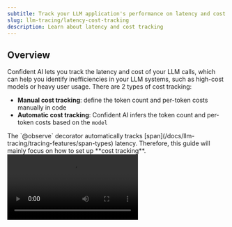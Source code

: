 ```yaml
---
subtitle: Track your LLM application's performance on latency and cost with Confident AI
slug: llm-tracing/latency-cost-tracking
description: Learn about latency and cost tracking
---
```


## Overview

Confident AI lets you track the latency and cost of your LLM calls, which can help you identify inefficiencies in your LLM systems, such as high-cost models or heavy user usage. There are 2 types of cost tracking:

- **Manual cost tracking**: define the token count and per-token costs manually in code
- **Automatic cost tracking**: Confident AI infers the token count and per-token costs based on the `model`

<Info>
  The `@observe` decorator automatically tracks
  [span](/docs/llm-tracing/tracing-features/span-types) latency. Therefore, this
  guide will mainly focus on how to set up **cost tracking**.
</Info>

<Frame caption="LLM Cost and Latency Tracking">
  <video
    src="https://confident-docs.s3.us-east-1.amazonaws.com/llm-tracing:cost-tracking.mp4"
    autoPlay
  />
</Frame>

<Tabs>
<Tab title="Manual Cost Tracking">

<CodeBlocks>

```python {6,7,12,13}
from deepeval.tracing import observe, update_llm_span

@observe(
    type="llm",
    model="gpt-4o",
    cost_per_input_token=0.001,
    cost_per_output_token=0.001
)
def generate_response(prompt: str) -> str:
    output = "Generated response"
    update_llm_span(
        input_token_count=10,
        output_token_count=20,
    )
    return output
```

```typescript {6,7,15,16}
import { observe, updateLlmSpan } from "deepeval-ts/tracing";

const generateResponse = (prompt: string): string => {
  const output = "Generated response";
  updateLlmSpan(
    inputTokenCount: 10,
    outputTokenCount: 20,
  );
  return output;
};

const observedGenerateResponse = observe({
  type: "llm",
  model: "gpt-4o",
  costPerInputToken: 0.001,
  costPerOutputToken: 0.001,
  fn: generateResponse,
});
```
</CodeBlocks>

</Tab>
<Tab title="Automatic Cost Tracking">

<CodeBlocks>

```python {5}
from deepeval.tracing import observe, update_current_span

@observe(
    type="llm",
    model="gpt-4o"
)
def generate_response(prompt: str) -> str:
    output = "Generated response"
    update_current_span(
        input=prompt,
        output=output,
    )
    return output
```

```typescript {14}
import { observe, updateCurrentSpan } from "deepeval-ts/tracing";

const generateResponse = (prompt: string): string => {
  const output = "Generated response";
  updateCurrentSpan({
    input: prompt,
    output: output,
  });
  return output;
};

const observedGenerateResponse = observe({
  type: "llm",
  model: "gpt-4o",
  fn: generateResponse,
});
```
</CodeBlocks>

</Tab>
</Tabs>

## Setup Cost Tracking

You can either manually configure cost tracking or let Confident AI calculate your costs automatically from the [inputs and outputs](/docs/llm-tracing/tracing-features/input-output) of your LLM span based on the provided `model`.

<Note>
  Automatic cost tracking is only available for **OpenAI**, **Anthropic**, and
  **Gemini** models.
</Note>

<div className='flex items-center justify-center'>
```mermaid
graph TD
    A[LLM input or output] --> B{Token count provided?}
    B -- Yes --> C[Use provided token count]
    B -- No --> D[Tokenize text]
    D --> E[Count tokens]
    C --> F[Get model price per token]
    E --> F
    F --> G[Calculate LLM input or output cost]
    class A,C,D,E,F,G process;
```
</div>

If token-usage and cost data are provided in code, Confident AI computes the cost directly from those values. If not, it attempts to **infer the cost** from the model, input, and output by following these steps:

1.  Verify that the model, input, and output are all available and valid.
2.  Select the appropriate tokenizer for the model provider.
3.  Count the input and output tokens.
4.  Retrieve the per-token pricing from the provider.
5.  Compute the total cost.

### Automatic Cost Tracking

To set up automatic cost tracking, provide the `model` in the `@observe` decorator of your [LLM span](/docs/llm-tracing/tracing-features/span-types#llm-span), and provide the `input` and `output` in your `LlmAttributes`.

<Tabs>
<Tab title="Python">

```python title="main.py" {5}
from deepeval.tracing import observe, update_current_span

@observe(
    type="llm",
    model="gpt-4o"
)
def generate_response(prompt: str) -> str:
    output = "Generated response"
    update_current_span(
        input=prompt,
        output=output,
    )
    return output
```

</Tab>
<Tab title="TypeScript">

```typescript title="index.ts" {14}
import { observe, updateCurrentSpan } from "deepeval-ts/tracing";

const generateResponse = (prompt: string): string => {
  const output = "Generated response";
  updateCurrentSpan({
    input: prompt,
    output: output,
  });
  return output;
};

const observedGenerateResponse = observe({
  type: "llm",
  model: "gpt-4o",
  fn: generateResponse,
});
```

</Tab>
</Tabs>

The table below summarizes each available model provider and its corresponding tokenization method.

| Provider  | Tokenizer                                                                        | Example Models                                 | Token Counting Method                                   |
| --------- | -------------------------------------------------------------------------------- | ---------------------------------------------- | ------------------------------------------------------- |
| OpenAI    | [tiktoken](https://github.com/openai/tiktoken)                                   | GPT-4, GPT-3.5, O1, O3                         | Client-side tokenization using model-specific encodings |
| Anthropic | [@anthropic-ai/tokenizer](https://www.npmjs.com/package/@anthropic-ai/tokenizer) | Claude 3 Opus, Claude 3 Sonnet, Claude 3 Haiku | Claude-specific tokenization algorithm                  |
| Google    | Gemini API                                                                       | Gemini 1.5 Pro, Gemini 2.0 Flash               | Server-side token counting via API call                 |

See the [OpenAI documentation](https://platform.openai.com/docs/guides/text-generation/token-counting), [Anthropic documentation](https://docs.anthropic.com/claude/references/token-counting), or [Google documentation](https://ai.google.dev/pricing) for the most up-to-date pricing and token counting information.

### Manual Cost Tracking

To manually set up cost tracking, provide the `cost_per_input_token` and `cost_per_output_token` in the `@observe` decorator of your [LLM span](/docs/llm-tracing/tracing-features/span-types#llm-span), and pass the input and output token counts via `LlmAttributes`.

<Tip>
  Manual cost tracking is the **recommended approach** if you want to ensure
  accurate cost tracking, and if your model provider does not support automatic
  cost tracking.
</Tip>

<Tabs>
<Tab title="Python">

```python title="main.py" {6,7,12,13}
from deepeval.tracing import observe, update_llm_span

@observe(
    type="llm",
    model="gpt-4o",
    cost_per_input_token=0.001,
    cost_per_output_token=0.001
)
def generate_response(prompt: str) -> str:
    output = "Generated response"
    update_llm_span(
        input_token_count=10,
        output_token_count=20,
    )
    return output
```

</Tab>
<Tab title="TypeScript">

```typescript title="index.ts" {6,7,15,16}
import { observe, updateLlmSpan } from "deepeval-ts/tracing";

const generateResponse = (prompt: string): string => {
  const output = "Generated response";
  updateLlmSpan({
    inputTokenCount: 10,
    outputTokenCount: 20,
  });
  return output;
};

const observedGenerateResponse = observe({
  type: "llm",
  model: "gpt-4o",
  costPerInputToken: 0.001,
  costPerOutputToken: 0.001,
  fn: generateResponse,
});
```

</Tab>
</Tabs>

The total cost of this call will be computed as:

```python
(input_token_count × cost_per_input_token) + (output_token_count × cost_per_output_token)
```

